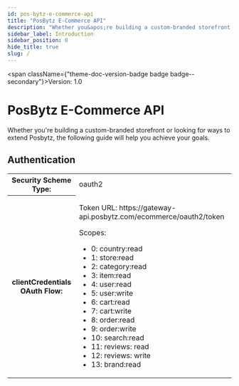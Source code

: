 ```yaml
---
id: pos-bytz-e-commerce-api
title: "PosBytz E-Commerce API"
description: "Whether you&apos;re building a custom-branded storefront or looking for ways to extend Posbytz, the following guide will help you achieve your goals."
sidebar_label: Introduction
sidebar_position: 0
hide_title: true
slug: /
---
```



<span className={"theme-doc-version-badge badge badge--secondary"}>Version: 1.0</span>

# PosBytz E-Commerce API



Whether you&apos;re building a custom-branded storefront or looking for ways to extend Posbytz, the following guide will help you achieve your goals.

<div style={{"marginBottom":"2rem"}}><h2 id={"authentication"} style={{"marginBottom":"1rem"}}>Authentication</h2><Tabs><TabItem label={"OAuth 2.0"} value={"oauth2"}><div><table><tbody><tr><th>Security Scheme Type:</th><td>oauth2</td></tr><tr><th>clientCredentials OAuth Flow:</th><td><p>Token URL: https://gateway-api.posbytz.com/ecommerce/oauth2/token</p><span>Scopes:</span><ul><li>0: country:read</li><li>1: store:read</li><li>2: category:read</li><li>3: item:read</li><li>4: user:read</li><li>5: user:write</li><li>6: cart:read</li><li>7: cart:write</li><li>8: order:read</li><li>9: order:write</li><li>10: search:read</li><li>11: reviews: read</li><li>12: reviews: write</li><li>13: brand:read</li></ul></td></tr></tbody></table></div></TabItem></Tabs></div>
      